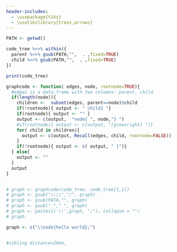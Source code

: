 ```yaml
---
header-includes:
  - \usepackage{tikz}
  - \usetikzlibrary{trees,arrows}
---
```




```r
PATH <- getwd()

code_tree %<>% within({
  parent %<>% gsub(PATH,"",  . ,fixed=TRUE)
  child %<>% gsub(PATH,"",  . ,fixed=TRUE)
})

print(code_tree)

graphcode <- function( edges, node, rootnode=TRUE){
  #edges is a data.frame with two columns: parent, child
  if(length(node)){
    children <-  subset(edges, parent==node)$child
    if(!rootnode){ output <- " child{ "}
    if(rootnode){ output <- "" }
    output <- c(output,  "node{ ", node,"} ")
    #if(rootnode){ output <- c(output, "[grow=right] ")}
    for( child in children){ 
      output <- c(output, Recall(edges, child, rootnode=FALSE))
    }
    if(!rootnode){ output <- c( output, " }")}
  } else{ 
    output <- ""
  }
  output
}


# graph <- graphcode(code_tree, code_tree[1,1])
# graph <- gsub("\\\\","/", graph)
# graph <- gsub(PATH,"", graph)
# graph <- gsub("_"," ", graph)
# graph <- paste(c('\\',graph, ";"), collapse = "")
# graph

graph <- c("\\node{hello world};")


#sibling distance=20em,
```



\begin{tikzpicture}[edge from parent fork right, level distance=20em, grow'=right,
  every node/.style = {shape=rectangle, rounded corners,draw, align=center, fill=white}] 
     `r knit_child(text=graph)`
\end{tikzpicture}


